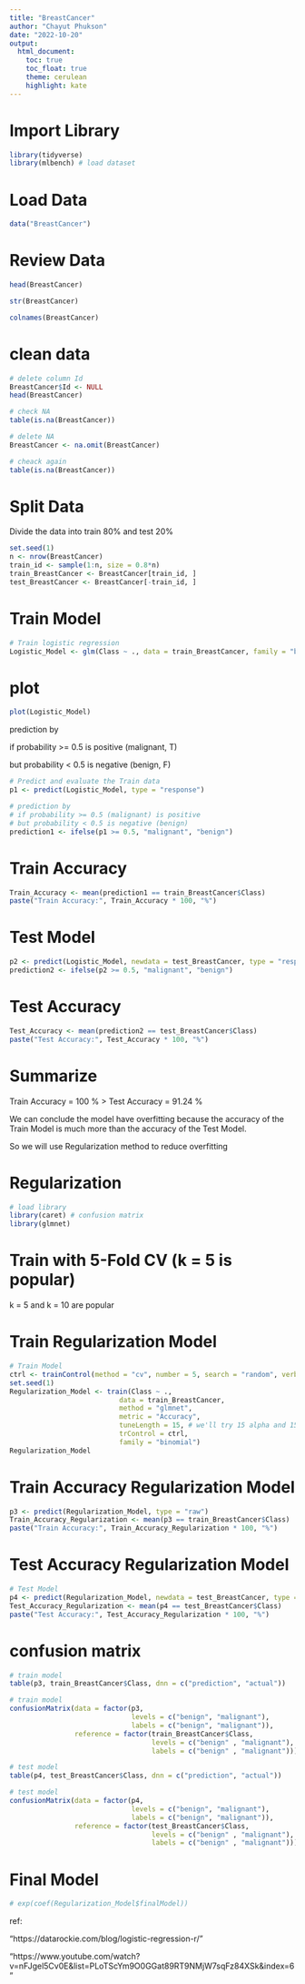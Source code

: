 ---
title: "BreastCancer"
author: "Chayut Phukson"
date: "2022-10-20"
output:
  html_document:
    toc: true
    toc_float: true
    theme: cerulean
    highlight: kate
---

# Import Library
```{r}
library(tidyverse)
library(mlbench) # load dataset
```

# Load Data
```{r}
data("BreastCancer")
```

# Review Data
```{r}
head(BreastCancer)
```

```{r}
str(BreastCancer)
```

```{r}
colnames(BreastCancer)
```

# clean data
```{r}
# delete column Id
BreastCancer$Id <- NULL
head(BreastCancer)
```

```{r}
# check NA
table(is.na(BreastCancer))
```

```{r}
# delete NA
BreastCancer <- na.omit(BreastCancer)

# cheack again
table(is.na(BreastCancer))
```

# Split Data
Divide the data into train 80% and test 20%
```{r}
set.seed(1)
n <- nrow(BreastCancer)
train_id <- sample(1:n, size = 0.8*n)
train_BreastCancer <- BreastCancer[train_id, ]
test_BreastCancer <- BreastCancer[-train_id, ]
```

# Train Model
```{r}
# Train logistic regression
Logistic_Model <- glm(Class ~ ., data = train_BreastCancer, family = "binomial")
```

# plot 
```{r}
plot(Logistic_Model)
```

prediction by

if probability >= 0.5 is positive (malignant, T)

but probability < 0.5 is negative (benign, F)
```{r}
# Predict and evaluate the Train data
p1 <- predict(Logistic_Model, type = "response")

# prediction by
# if probability >= 0.5 (malignant) is positive 
# but probability < 0.5 is negative (benign)
prediction1 <- ifelse(p1 >= 0.5, "malignant", "benign")
```

# Train Accuracy 
```{r}
Train_Accuracy <- mean(prediction1 == train_BreastCancer$Class)
paste("Train Accuracy:", Train_Accuracy * 100, "%")
```

# Test Model
```{r}
p2 <- predict(Logistic_Model, newdata = test_BreastCancer, type = "response")
prediction2 <- ifelse(p2 >= 0.5, "malignant", "benign")
```

# Test Accuracy 
```{r}
Test_Accuracy <- mean(prediction2 == test_BreastCancer$Class)
paste("Test Accuracy:", Test_Accuracy * 100, "%")
```

# Summarize 
Train Accuracy = 100 % > Test Accuracy = 91.24 %

We can conclude the model have overfitting because the accuracy of the Train Model is much more than the accuracy of the Test Model.

So we will use Regularization method to reduce overfitting

# Regularization
```{r}
# load library
library(caret) # confusion matrix
library(glmnet)
```

# Train with 5-Fold CV (k = 5 is popular)
k = 5 and k = 10 are popular

# Train Regularization Model
```{r}
# Train Model
ctrl <- trainControl(method = "cv", number = 5, search = "random", verboseIter = T) # we use random search
set.seed(1)
Regularization_Model <- train(Class ~ ., 
                           data = train_BreastCancer, 
                           method = "glmnet",
                           metric = "Accuracy",
                           tuneLength = 15, # we'll try 15 alpha and 15 lambda values
                           trControl = ctrl,
                           family = "binomial")
Regularization_Model
```

# Train Accuracy Regularization Model
```{r}
p3 <- predict(Regularization_Model, type = "raw")
Train_Accuracy_Regularization <- mean(p3 == train_BreastCancer$Class)
paste("Train Accuracy:", Train_Accuracy_Regularization * 100, "%")
```

# Test Accuracy Regularization Model
```{r}
# Test Model
p4 <- predict(Regularization_Model, newdata = test_BreastCancer, type = "raw")
Test_Accuracy_Regularization <- mean(p4 == test_BreastCancer$Class)
paste("Test Accuracy:", Test_Accuracy_Regularization * 100, "%")
```

# confusion matrix
```{r}
# train model
table(p3, train_BreastCancer$Class, dnn = c("prediction", "actual"))
```

```{r}
# train model
confusionMatrix(data = factor(p3, 
                              levels = c("benign", "malignant"), 
                              labels = c("benign", "malignant")), 
                reference = factor(train_BreastCancer$Class, 
                                   levels = c("benign" , "malignant"), 
                                   labels = c("benign" , "malignant")))
```

```{r}
# test model
table(p4, test_BreastCancer$Class, dnn = c("prediction", "actual"))
```

```{r}
# test model
confusionMatrix(data = factor(p4, 
                              levels = c("benign", "malignant"), 
                              labels = c("benign", "malignant")), 
                reference = factor(test_BreastCancer$Class, 
                                   levels = c("benign" , "malignant"), 
                                   labels = c("benign" , "malignant")))
```

# Final Model
```{r}
# exp(coef(Regularization_Model$finalModel))
```

ref:

"https://datarockie.com/blog/logistic-regression-r/"

"https://www.youtube.com/watch?v=nFJgel5Cv0E&list=PLoTScYm9O0GGat89RT9NMjW7sqFz84XSk&index=6"



